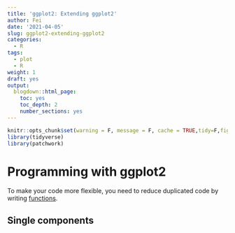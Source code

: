 ```yaml
---
title: 'ggplot2: Extending ggplot2'
author: Fei
date: '2021-04-05'
slug: ggplot2-extending-ggplot2
categories:
  - R
tags:
  - plot
  - R
weight: 1
draft: yes
output:
  blogdown::html_page:
    toc: yes
    toc_depth: 2
    number_sections: yes
---
```


```r
knitr::opts_chunk$set(warning = F, message = F, cache = TRUE,tidy=F,fig.align='center',fig.showtext=TRUE,results="hold",fig.show = "hold")
library(tidyverse)
library(patchwork)
```

# Programming with ggplot2
To make your code more flexible, you need to reduce duplicated code by writing [functions](http://adv-r.had.co.nz/Functions.html). 

## Single components